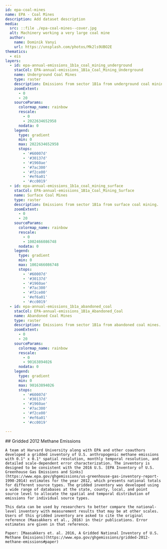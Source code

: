 ```yaml
---
id: epa-coal-mines
name: EPA - Coal Mines
description: Add dataset description
media:
  src: ::file ./epa-coal-mines--cover.jpg
  alt: Machinery working a very large coal mine
  author:
    name: Dominik Vanyi
    url: https://unsplash.com/photos/Mk2ls9UBO2E
thematics:
  - eis
layers:
  - id: epa-annual-emissions_1b1a_coal_mining_underground
    stacCol: EPA-annual-emissions_1B1a_Coal_Mining_Underground
    name: Underground Coal Mines
    type: raster
    description: Emissions from sector 1B1a from underground coal mining.
    zoomExtent:
      - 0
      - 20
    sourceParams:
      colormap_name: rainbow
      rescale:
        - 0
        - 2022634652958
      nodata: 0
    legend:
      type: gradient
      min: 0
      max: 2022634652958
      stops:
        - '#60007d'
        - '#30137d'
        - '#1960ae'
        - '#7ac300'
        - '#f2ce00'
        - '#ef6a01'
        - '#cc0019'
  - id: epa-annual-emissions_1b1a_coal_mining_surface
    stacCol: EPA-annual-emissions_1B1a_Coal_Mining_Surface
    name: Surface Coal Mines
    type: raster
    description: Emissions from sector 1B1a from surface coal mining.
    zoomExtent:
      - 0
      - 20
    sourceParams:
      colormap_name: rainbow
      rescale:
        - 0
        - 1002466086748
      nodata: 0
    legend:
      type: gradient
      min: 0
      max: 1002466086748
      stops:
        - '#60007d'
        - '#30137d'
        - '#1960ae'
        - '#7ac300'
        - '#f2ce00'
        - '#ef6a01'
        - '#cc0019'
  - id: epa-annual-emissions_1b1a_abandoned_coal
    stacCol: EPA-annual-emissions_1B1a_Abandoned_Coal
    name: Abandoned Coal Mines
    type: raster
    description: Emissions from sector 1B1a from abandoned coal mines.
    zoomExtent:
      - 0
      - 20
    sourceParams:
      colormap_name: rainbow
      rescale:
        - 0
        - 90163894026
      nodata: 0
    legend:
      type: gradient
      min: 0
      max: 90163894026
      stops:
        - '#60007d'
        - '#30137d'
        - '#1960ae'
        - '#7ac300'
        - '#f2ce00'
        - '#ef6a01'
        - '#cc0019'

---
```


<Block>
  <Prose>
    ## Gridded 2012 Methane Emissions

    A team at Harvard University along with EPA and other coauthors developed a gridded inventory of U.S. anthropogenic methane emissions with 0.1° x 0.1° spatial resolution, monthly temporal resolution, and detailed scale-dependent error characterization. The inventory is designed to be consistent with the 2016 U.S. [EPA Inventory of U.S. Greenhouse Gas Emissions and Sinks](https://www.epa.gov/ghgemissions/us-greenhouse-gas-inventory-report-1990-2014) estimates for the year 2012, which presents national totals for different source types. The gridded inventory was developed using a wide range of databases at the state, county, local, and point source level to allocate the spatial and temporal distribution of emissions for individual source types.

    This data can be used by researchers to better compare the national-level inventory with measurement results that may be at other scales. Users of this gridded inventory are asked to cite the original reference (Maasakkers et al., 2016) in their publications. Error estimates are given in that reference.

    Paper: [Maasakkers et. al. 2016, A Gridded National Inventory of U.S. Methane Emissions](https://www.epa.gov/ghgemissions/gridded-2012-methane-emissions#paper)

  </Prose>
</Block>
